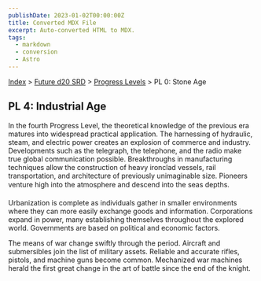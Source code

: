 ```yaml
---
publishDate: 2023-01-02T00:00:00Z
title: Converted MDX File
excerpt: Auto-converted HTML to MDX.
tags:
  - markdown
  - conversion
  - Astro
---
```






[Index](-index) > [Future d20 SRD](future-d20-srd-index) > [Progress Levels](future-d20-srd-progress-levels-index) > PL 0: Stone Age




## PL 4: Industrial Age


In the fourth Progress Level, the theoretical knowledge of the previous era matures into widespread practical application. The harnessing of hydraulic, steam, and electric power creates an explosion of commerce and industry. Developments such as the telegraph, the telephone, and the radio make true global communication possible. Breakthroughs in manufacturing techniques allow the construction of heavy ironclad vessels, rail transportation, and architecture of previously unimaginable size. Pioneers venture high into the atmosphere and descend into the seas depths.


Urbanization is complete as individuals gather in smaller environments where they can more easily exchange goods and information. Corporations expand in power, many establishing themselves throughout the explored world. Governments are based on political and economic factors.


The means of war change swiftly through the period. Aircraft and submersibles join the list of military assets. Reliable and accurate rifles, pistols, and machine guns become common. Mechanized war machines herald the first great change in the art of battle since the end of the knight.



